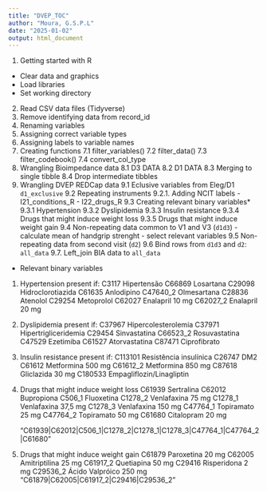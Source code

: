 ```yaml
---
title: "DVEP_TOC"
author: "Moura, G.S.P.L"
date: "2025-01-02"
output: html_document
---
```


1. Getting started with R
- Clear data and graphics
- Load libraries
- Set working directory
2. Read CSV data files (Tidyverse)
3. Remove identifying data from record_id
4. Renaming variables
5. Assigning correct variable types
6. Assigning labels to variable names
7. Creating functions
    7.1 filter_variables()
    7.2 filter_data()
    7.3 filter_codebook()
    7.4 convert_col_type
8. Wrangling Bioimpedance data
    8.1 D3 DATA
    8.2 D1 DATA
    8.3 Merging to single tibble
    8.4 Drop intermediate tibbles
9. Wrangling DVEP REDCap data
    9.1 Eclusive variables from Eleg/D1 `d1_exclusive`
    9.2 Repeating instruments
        9.2.1. Adding NCIT labels
        - I21_conditions_R
        - I22_drugs_R
    9.3 Creating relevant binary variables*
        9.3.1 Hypertension
        9.3.2 Dyslipidemia
        9.3.3 Insulin resistance
        9.3.4 Drugs that might induce weight loss
        9.3.5 Drugs that might induce weight gain
    9.4 Non-repeating data common to V1 and V3 (`d1d3`)
        - calculate mean of handgrip strenght
        - select relevant variables
    9.5 Non-repeating data from second visit (`d2`)
    9.6 Bind rows from `d1d3` and `d2`: `all_data`
    9.7. Left_join BIA data to `all_data`
    

    
    
    
* Relevant binary variables
1. Hypertension present if:
    C3117       Hipertensão
    C66869      Losartana
    C29098      Hidroclorotiazida
    C61635      Anlodipino
    C47640_2    Olmesartana
    C28836      Atenolol
    C29254      Metoprolol
    C62027      Enalapril 10 mg
    C62027_2    Enalapril 20 mg

2. Dyslipidemia present if:
    C37967      Hipercolesterolemia
    C37971      Hipertrigliceridemia
    C29454      Sinvastatina
    C66523_2    Rosuvastatina
    C47529      Ezetimiba
    C61527      Atorvastatina
    C87471      Ciprofibrato
    
    
3. Insulin resistance present if:
    C113101     Resistência insulínica
    C26747      DM2 
    C61612      Metformina 500 mg 
    C61612_2    Metformina 850 mg
    C87618      Gliclazida 30 mg
    C180533     Empagliflozin/Linagliptin
    
4. Drugs that might induce weight loss
    C61939      Sertralina
    C62012      Bupropiona
    C506_1      Fluoxetina
    C1278_2     Venlafaxina 75 mg
    C1278_1     Venlafaxina 37,5 mg
    C1278_3     Venlafaxina 150 mg
    C47764_1    Topiramato 25 mg
    C47764_2    Topiramato 50 mg
    C61680      Citalopram 20 mg
    
    "C61939|C62012|C506_1|C1278_2|C1278_1|C1278_3|C47764_1|C47764_2|C61680"

    
4. Drugs that might induce weight gain
    C61879    Paroxetina 20 mg
    C62005    Amitriptilina 25 mg
    C61917_2  Quetiapina 50 mg 
    C29416    Risperidona 2 mg 
    C29536_2  Ácido Valpróico 250 mg
    "C61879|C62005|C61917_2|C29416|C29536_2"
    
    
    
    
    
    
    
    
    
    
    